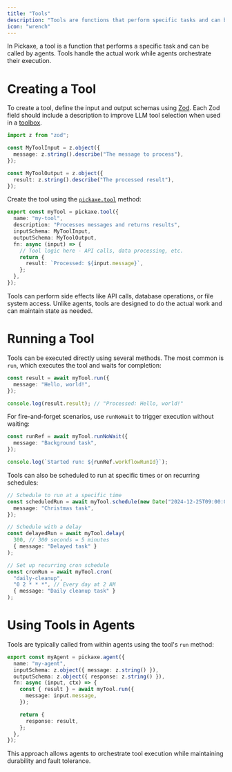 ```yaml
---
title: "Tools"
description: "Tools are functions that perform specific tasks and can be called by agents."
icon: "wrench"
---
```


In Pickaxe, a tool is a function that performs a specific task and can be called by agents. Tools handle the actual work while agents orchestrate their execution.

# Creating a Tool

To create a tool, define the input and output schemas using [Zod](https://zod.dev/). Each Zod field should include a description to improve LLM tool selection when used in a [toolbox](./toolbox).

```ts
import z from "zod";

const MyToolInput = z.object({
  message: z.string().describe("The message to process"),
});

const MyToolOutput = z.object({
  result: z.string().describe("The processed result"),
});
```

Create the tool using the [`pickaxe.tool`](/api-reference/tool) method:

```ts
export const myTool = pickaxe.tool({
  name: "my-tool",
  description: "Processes messages and returns results",
  inputSchema: MyToolInput,
  outputSchema: MyToolOutput,
  fn: async (input) => {
    // Tool logic here - API calls, data processing, etc.
    return {
      result: `Processed: ${input.message}`,
    };
  },
});
```

Tools can perform side effects like API calls, database operations, or file system access. Unlike agents, tools are designed to do the actual work and can maintain state as needed.

# Running a Tool

Tools can be executed directly using several methods. The most common is `run`, which executes the tool and waits for completion:

```ts
const result = await myTool.run({
  message: "Hello, world!",
});

console.log(result.result); // "Processed: Hello, world!"
```

For fire-and-forget scenarios, use `runNoWait` to trigger execution without waiting:

```ts
const runRef = await myTool.runNoWait({
  message: "Background task",
});

console.log(`Started run: ${runRef.workflowRunId}`);
```

Tools can also be scheduled to run at specific times or on recurring schedules:

```ts
// Schedule to run at a specific time
const scheduledRun = await myTool.schedule(new Date("2024-12-25T09:00:00Z"), {
  message: "Christmas task",
});

// Schedule with a delay
const delayedRun = await myTool.delay(
  300, // 300 seconds = 5 minutes
  { message: "Delayed task" }
);

// Set up recurring cron schedule
const cronRun = await myTool.cron(
  "daily-cleanup",
  "0 2 * * *", // Every day at 2 AM
  { message: "Daily cleanup task" }
);
```

# Using Tools in Agents

Tools are typically called from within agents using the tool's `run` method:

```ts
export const myAgent = pickaxe.agent({
  name: "my-agent",
  inputSchema: z.object({ message: z.string() }),
  outputSchema: z.object({ response: z.string() }),
  fn: async (input, ctx) => {
    const { result } = await myTool.run({
      message: input.message,
    });

    return {
      response: result,
    };
  },
});
```

This approach allows agents to orchestrate tool execution while maintaining durability and fault tolerance.
